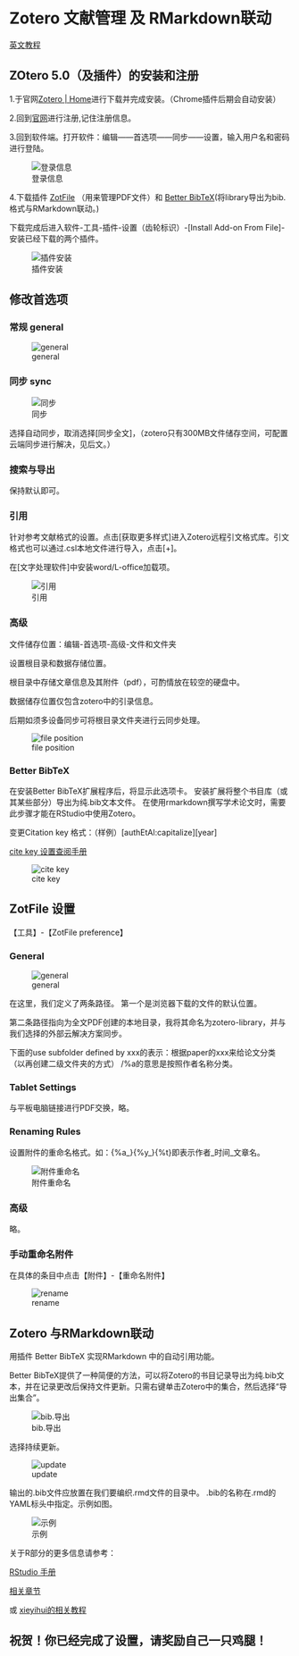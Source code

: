 # Zotero 文献管理 及 RMarkdown联动

[英文教程](https://ikashnitsky.github.io/2019/zotero/)

## ZOtero 5.0（及插件）的安装和注册 

1.于官网[Zotero | Home](https://www.zotero.org/)进行下载并完成安装。（Chrome插件后期会自动安装）

2.回到[官网](https://www.zotero.org/)进行注册,记住注册信息。

3.回到软件端。打开软件：编辑——首选项——同步——设置，输入用户名和密码进行登陆。

![登录信息](https://pic3.zhimg.com/v2-d786c49bc6573727422636d82eec45fe_r.jpg)

4.下载插件
[ZotFile](http://zotfile.com/)
（用来管理PDF文件）和 [Better BibTeX](https://retorque.re/zotero-better-bibtex/)(将library导出为bib.格式与RMarkdown联动。)

下载完成后进入软件-工具-插件-设置（齿轮标识）-[Install Add-on From File]-安装已经下载的两个插件。

![插件安装](https://ikashnitsky.github.io/images/190314/plugin.png)


## 修改首选项

### 常规 general

![general](https://github.com/yangtzesyy/summer_conclusion/blob/master/pictures/pic01_general.png?raw=true)

### 同步 sync

![同步](https://ikashnitsky.github.io/images/190314/pref-sync.png)


选择自动同步，取消选择[同步全文]，（zotero只有300MB文件储存空间，可配置云端同步进行解决，见后文。）

### 搜索与导出

保持默认即可。

### 引用

针对参考文献格式的设置。点击[获取更多样式]进入Zotero远程引文格式库。引文格式也可以通过.csl本地文件进行导入，点击[+]。

在[文字处理软件]中安装word/L-office加载项。

![引用](https://ikashnitsky.github.io/images/190314/pref-cite.png)

### 高级 

文件储存位置：编辑-首选项-高级-文件和文件夹

设置根目录和数据存储位置。

根目录中存储文章信息及其附件（pdf），可酌情放在较空的硬盘中。

数据储存位置仅包含zotero中的引录信息。

后期如须多设备同步可将根目录文件夹进行云同步处理。

![file position](https://github.com/yangtzesyy/summer_conclusion/blob/master/pictures/pic02_file_position.png?raw=true)


### Better BibTeX 

在安装Better BibTeX扩展程序后，将显示此选项卡。 安装扩展将整个书目库（或其某些部分）导出为纯.bib文本文件。 在使用rmarkdown撰写学术论文时，需要此步骤才能在RStudio中使用Zotero。

变更Citation key 格式：（样例）[authEtAl:capitalize][year]

[cite key 设置查阅手册](https://retorque.re/zotero-better-bibtex/citation-keys/)

![cite key](https://ikashnitsky.github.io/images/190314/pref-bbt.png)


## ZotFile 设置

【工具】-【ZotFile preference】

### General

![general](https://ikashnitsky.github.io/images/190314/zf-general.png)

在这里，我们定义了两条路径。 第一个是浏览器下载的文件的默认位置。 

第二条路径指向为全文PDF创建的本地目录，我将其命名为zotero-library，并与我们选择的外部云解决方案同步。

下面的use subfolder defined by xxx的表示：根据paper的xxx来给论文分类（以再创建二级文件夹的方式） /%a的意思是按照作者名称分类。

### Tablet Settings

与平板电脑链接进行PDF交换，略。

### Renaming Rules

设置附件的重命名格式。如：{%a_}{%y_}{%t}即表示作者_时间_文章名。

![附件重命名](https://ikashnitsky.github.io/images/190314/zf-renaming.png)

### 高级

略。
 
### 手动重命名附件

在具体的条目中点击【附件】-【重命名附件】

![rename](https://ikashnitsky.github.io/images/190314/att-pdf.png)


## Zotero 与RMarkdown联动

用插件 Better BibTeX 实现RMarkdown 中的自动引用功能。

Better BibTeX提供了一种简便的方法，可以将Zotero的书目记录导出为纯.bib文本，并在记录更改后保持文件更新。只需右键单击Zotero中的集合，然后选择“导出集合”。

![bib.导出](https://ikashnitsky.github.io/images/190314/bbt-export.png)

选择持续更新。

![update](https://ikashnitsky.github.io/images/190314/bbt-menu.png)

输出的.bib文件应放置在我们要编织.rmd文件的目录中。 .bib的名称在.rmd的YAML标头中指定。示例如图。

![示例](https://ikashnitsky.github.io/images/190314/yaml.png)

关于R部分的更多信息请参考：

[RStudio 手册](https://rmarkdown.rstudio.com/authoring_bibliographies_and_citations.html)

[相关章节](https://bookdown.org/yihui/bookdown/citations.html)

或 [xieyihui的相关教程](https://bookdown.org/yihui/bookdown/citations.html)


## 祝贺！你已经完成了设置，请奖励自己一只鸡腿！






